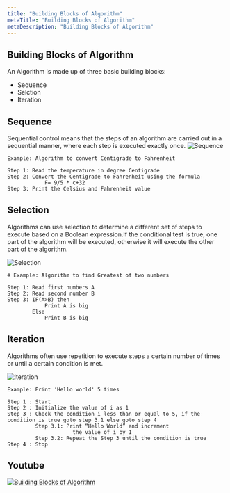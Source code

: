 ```yaml
---
title: "Building Blocks of Algorithm"
metaTitle: "Building Blocks of Algorithm"
metaDescription: "Building Blocks of Algorithm"
---
```


## Building Blocks of Algorithm

An Algorithm is made up of three basic building blocks:
- Sequence
- Selction
- Iteration

## Sequence
Sequential control means that the steps of an algorithm are carried out in a sequential manner, where each step is executed exactly once.
![Sequence](img/sequence.png) 
```
Example: Algorithm to convert Centigrade to Fahrenheit

Step 1: Read the temperature in degree Centigrade
Step 2: Convert the Centigrade to Fahrenheit using the formula
			F= 9/5 * c+32
Step 3: Print the Celsius and Fahrenheit value
```

## Selection
Algorithms can use selection to determine a different set of steps to execute based on a Boolean expression.If the conditional test is true, one part of the algorithm will be executed, otherwise it will execute the other part of the algorithm.

![Selection](img/selection.png)
```
# Example: Algorithm to find Greatest of two numbers

Step 1: Read first numbers A
Step 2: Read second number B
Step 3: IF(A>B) then 
			Print A is big
		Else 
			Print B is big
```

## Iteration
Algorithms often use repetition to execute steps a certain number of times or until a certain condition is met.

![Iteration](img/iteration.png)

```
Example: Print 'Hello world' 5 times

Step 1 : Start
Step 2 : Initialize the value of i as 1
Step 3 : Check the condition i less than or equal to 5, if the condition is true goto step 3.1 else goto step 4
         Step 3.1: Print “Hello World” and increment 
         	         the value of i by 1
         Step 3.2: Repeat the Step 3 until the condition is true
Step 4 : Stop

```

## Youtube
[![Building Blocks of Algorithm](http://img.youtube.com/vi/vpUFllkLwGU/0.jpg)](http://www.youtube.com/watch?v=vpUFllkLwGU "Building Blocks of Algorithm")


